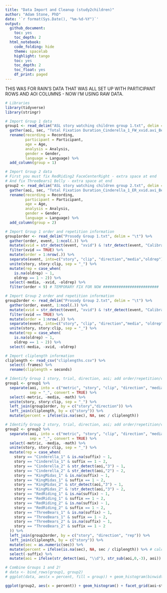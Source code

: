 ```yaml
---
title: "Data Import and Cleanup (study2children)"
author: "Adam Stone, PhD" 
date: '`r format(Sys.Date(), "%m-%d-%Y")`'
output:
  github_document:
    toc: yes
    toc_depth: 2
  html_notebook:
    code_folding: hide
    theme: spacelab
    highlight: tango
    toc: yes
    toc_depth: 2
    toc_float: yes
    df_print: paged
---
```


THIS WAS FOR RAIN'S DATA THAT WAS ALL SET UP WITH PARTICIPANT ROWS AND AOI COLUMNS - NOW I'M USING RAW DATA.

```r
# Libraries
library(tidyverse)
library(stringr)

# Import Group 1 data
group1 <- read_delim("ASL story watching children group 1.txt", delim = "\t", na = "-") %>%
  gather(aoi, sec, "Total Fixation Duration_Cinderella_1_FW_xvid.avi_Belly 2_Sum":"Total Fixation Duration_ThreeBears_2_ER_xvid.avi_RightSide 2_Sum") %>%
  rename(recording = Recording,
         participant = Participant,
         age = Age,
         analysis = Analysis,
         gender = Gender,
         language = Language) %>%
  add_column(group = 1)

# Import Group 2 data
# First you must fix RedRiding2 FaceCenterRight - extra space at end
# And fix ThreeBears1 Belly - extra space at end
group2 <- read_delim("ASL story watching children group 2.txt", delim = "\t", na = "-") %>%
  gather(aoi, sec, "Total Fixation Duration_Cinderella_1_ER_xvid.avi_Belly_Sum":"Total Fixation Duration_ThreeBears_2_FW_xvid.avi_RightSide_Sum_1") %>%
  rename(recording = Recording,
         participant = Participant,
         age = Age,
         analysis = Analysis,
         gender = Gender,
         language = Language) %>%
  add_column(group = 2)

# Import Group 1 order and repetition information
group1order <- read_delim("Prosody Group 1.txt", delim = "\t") %>%
  gather(order, event, 1:ncol(.)) %>%
  mutate(xvid = str_detect(event, "xvid") & !str_detect(event, "Calibration")) %>%
  filter(xvid == TRUE) %>%
  mutate(order = 1:nrow(.)) %>%
  separate(event, into=c("story", "clip", "direction","media","oldrep"), sep = "_") %>%
  unite(story, story:clip, sep = "_") %>%
  mutate(rep = case_when(
    is.na(oldrep) ~ 1,
    oldrep == 1 ~ 2)) %>%
  select(-media, -xvid, -oldrep) %>%
  filter(order < 9) # TEMPORARY FIX FOR NOW #########################

# Import Group 2 order and repetition information
group2order <- read_delim("Prosody Group 2.txt", delim = "\t") %>%
  gather(order, event, 1:ncol(.)) %>%
  mutate(xvid = str_detect(event, "xvid") & !str_detect(event, "Calibration")) %>%
  filter(xvid == TRUE) %>%
  mutate(order = 1:nrow(.)) %>%
  separate(event, into=c("story", "clip", "direction","media", "oldrep"), sep = "_") %>%
  unite(story, story:clip, sep = "_") %>%
  mutate(rep = case_when(
    is.na(oldrep) ~ 1,
    oldrep == 1 ~ 2)) %>%
  select(-media, -xvid, -oldrep)

# Import cliplength information
cliplength <- read_csv("cliplengths.csv") %>%
  select(-frames) %>%
  rename(cliplength = seconds)

# Identify Group 1 story, trial, direction, aoi; add order/repetition/cliplength/percent information
group1 <- group1 %>%
  separate(aoi, into = c("metric", "story", "clip", "direction", "media", "aoi", "math"), 
           sep = "_", convert = TRUE) %>%
  select(-metric, -media, -math) %>%
  unite(story, story:clip, sep = "_") %>%
  left_join(group1order, by = c("story","direction")) %>%
  left_join(cliplength, by = c("story")) %>%
  mutate(percent = ifelse(is.na(sec), NA, sec / cliplength))

# Identify Group 2 story, trial, direction, aoi; add order/repetition/cliplength/percent information
group2 <- group2 %>%
  separate(aoi, into = c("metric", "story", "clip", "direction", "media", "aoi", "math", "suffix"), 
           sep = "_", convert = TRUE) %>%
  select(-metric, -media, -math) %>%
  unite(story, story:clip, sep = "_") %>%
  mutate(rep = case_when(
    story == "Cinderella_1" & is.na(suffix) ~ 1,
    story == "Cinderella_1" & suffix == 1 ~ 2,    
    story == "Cinderella_2" & str_detect(aoi,"3") ~ 1,    
    story == "Cinderella_2" & str_detect(aoi,"2") ~ 2,
    story == "KingMidas_1" & is.na(suffix) ~ 1,
    story == "KingMidas_1" & suffix == 1 ~ 2,
    story == "KingMidas_2" & str_detect(aoi,"3") ~ 1,    
    story == "KingMidas_2" & !str_detect(aoi,"3") ~ 2,
    story == "RedRiding_1" & is.na(suffix) ~ 1,
    story == "RedRiding_1" & suffix == 1 ~ 2,
    story == "RedRiding_2" & is.na(suffix) ~ 1,
    story == "RedRiding_2" & suffix == 1 ~ 2,
    story == "ThreeBears_1" & is.na(suffix) ~ 1,
    story == "ThreeBears_1" & suffix == 1 ~ 2,
    story == "ThreeBears_2" & is.na(suffix) ~ 1,
    story == "ThreeBears_2" & suffix == 1 ~ 2
  )) %>%
  left_join(group2order, by = c("story", "direction", "rep")) %>%
  left_join(cliplength, by = c("story")) %>%
  mutate(sec = as.numeric(sec)) %>%
  mutate(percent = ifelse(is.na(sec), NA, sec / cliplength)) %>% # calculate percentages
  select(-suffix) %>%
  mutate(aoi = ifelse(str_detect(aoi, "\\d"), str_sub(aoi,0,-3), aoi)) # scrub numbers from AOIs

# Combine Groups 1 and 2! 
# data <- bind_rows(group1, group2)
# ggplot(data, aes(x = percent, fill = group)) + geom_histogram(binwidth = .05) + facet_wrap("group")
```

```r
ggplot(group2, aes(x = percent)) + geom_histogram() + facet_grid(aoi~story)
```


